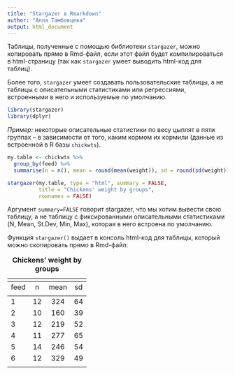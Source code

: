 ```yaml
---
title: "Stargazer в Rmarkdown"
author: "Алла Тамбовцева"
output: html_document
---
```

Таблицы, полученные с помощью библиотеки `stargazer`, можно копировать прямо в Rmd-файл, если этот файл будет компилироваться в html-страницу (так как `stargazer` умеет выводить html-код для таблиц). 

Более того, `stargazer` умеет создавать пользовательские таблицы, а не таблицы с описательными статистиками или регрессиями, встроенными в него и используемые по умолчанию.

```r
library(stargazer)
library(dplyr)
```

*Пример:* некоторые описательные статистики по весу цыплят в пяти группах -- в зависимости от того, каким кормом их кормили (данные из встроенной в R базы `chickwts`). 

```r
my.table <- chickwts %>% 
  group_by(feed) %>% 
  summarise(n = n(), mean = round(mean(weight)), sd = round(sd(weight)))

stargazer(my.table, type = "html", summary = FALSE, 
          title = "Chickens' weight by groups", 
          rownames = FALSE)
```

Аргумент `summary=FALSE` говорит stargazer, что мы хотим вывести свою таблицу, а не таблицу с фиксированными описательными статистиками (N, Mean, St.Dev, Min, Max), которая в него встроена по умолчанию.

Функция `stargazer()` выдает в консоль html-код для таблицы, который можно скопировать прямо в Rmd-файл:

<table style="text-align:center"><caption><strong>Chickens' weight by groups</strong></caption>
<tr><td colspan="4" style="border-bottom: 1px solid black"></td></tr><tr><td style="text-align:left">feed</td><td>n</td><td>mean</td><td>sd</td></tr>
<tr><td colspan="4" style="border-bottom: 1px solid black"></td></tr><tr><td style="text-align:left">1</td><td>12</td><td>324</td><td>64</td></tr>
<tr><td style="text-align:left">2</td><td>10</td><td>160</td><td>39</td></tr>
<tr><td style="text-align:left">3</td><td>12</td><td>219</td><td>52</td></tr>
<tr><td style="text-align:left">4</td><td>11</td><td>277</td><td>65</td></tr>
<tr><td style="text-align:left">5</td><td>14</td><td>246</td><td>54</td></tr>
<tr><td style="text-align:left">6</td><td>12</td><td>329</td><td>49</td></tr>
<tr><td colspan="4" style="border-bottom: 1px solid black"></td></tr></table>
